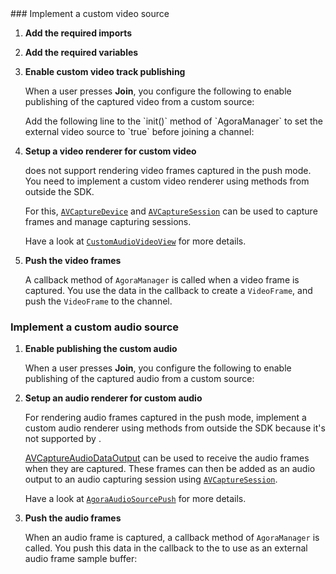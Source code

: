 

<PlatformWrapper platform="ios">
<ProductWrapper notAllowed="voice-calling">
### Implement a custom video source

1.  **Add the required imports**

    <ImportLibrary />

1.  **Add the required variables**

    <SetVariables />

1.  **Enable custom video track publishing**

    When a user presses **Join**, you configure the following to enable publishing of the captured video from a custom source:

    <PlatformWrapper platform="ios">
    Add the following line to the `init()` method of `AgoraManager` to set the external video source to `true` before joining a channel:
    </PlatformWrapper>

    <EnableVideoPublishing />

1.  **Setup a video renderer for custom video**

    <PlatformWrapper platform="ios">
    <Vg k="VSDK" /> does not support rendering video frames captured in the push mode. You need to implement a custom video renderer using methods from outside the SDK.

    For this, [`AVCaptureDevice`](https://developer.apple.com/documentation/avfoundation/avcapturedevice) and [`AVCaptureSession`](https://developer.apple.com/documentation/avfoundation/avcapturesession) can be used to capture frames and manage capturing sessions.

    Have a look at [`CustomAudioVideoView`](https://github.com/AgoraIO/video-sdk-samples-ios/blob/main/custom-video-and-audio/CustomAudioVideoView.swift) for more details.
    </PlatformWrapper>

1.  **Push the video frames**

    A callback method of `AgoraManager` is called when a video frame is captured. You use the data in the callback to create a `VideoFrame`, and push the `VideoFrame` to the channel.

    <PushVideoFrames />
</ProductWrapper>

### Implement a custom audio source

1.  **Enable publishing the custom audio**

    When a user presses **Join**, you configure the following to enable publishing of the captured audio from a custom source:

    <EnableAudioPublishing />

1.  **Setup an audio renderer for custom audio**

    <PlatformWrapper platform="ios">
    For rendering audio frames captured in the push mode, implement a custom audio renderer using methods from outside the SDK because it's not supported by <Vg k="VSDK" />.

    [AVCaptureAudioDataOutput](https://developer.apple.com/documentation/avfoundation/avcaptureaudiodataoutput) can be used to receive the audio frames when they are captured. These frames can then be added as an audio output to an audio capturing session using [`AVCaptureSession`](https://developer.apple.com/documentation/avfoundation/avcapturesession).

    Have a look at [`AgoraAudioSourcePush`](https://github.com/AgoraIO/video-sdk-samples-ios/blob/main/custom-video-and-audio/AgoraAudioSourcePush.swift) for more details.
    </PlatformWrapper>

1.  **Push the audio frames**

    When an audio frame is captured, a callback method of `AgoraManager` is called. You push this data in the callback to the <Vg k="VSDK" /> to use as an external audio frame sample buffer:

    <PushAudioFrames />

</PlatformWrapper>